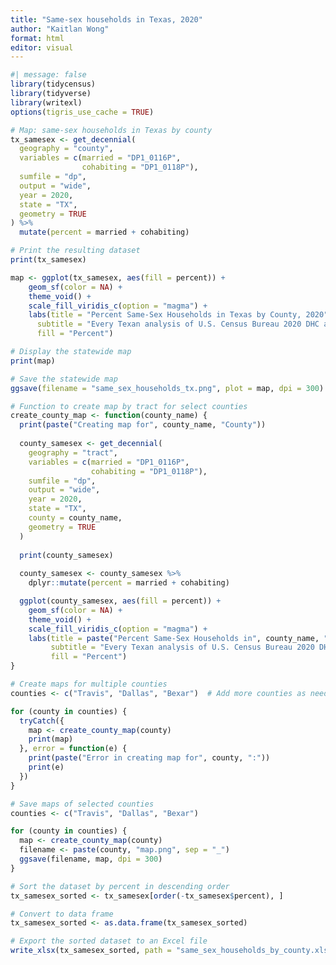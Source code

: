 ---
title: "Same-sex households in Texas, 2020"
author: "Kaitlan Wong"
format: html
editor: visual
---

```{r}
#| message: false
library(tidycensus)
library(tidyverse)
library(writexl)
options(tigris_use_cache = TRUE)
```

```{r}
# Map: same-sex households in Texas by county
tx_samesex <- get_decennial(
  geography = "county",
  variables = c(married = "DP1_0116P",
                cohabiting = "DP1_0118P"),
  sumfile = "dp",
  output = "wide",
  year = 2020,
  state = "TX",
  geometry = TRUE
) %>% 
  mutate(percent = married + cohabiting)

# Print the resulting dataset
print(tx_samesex)

map <- ggplot(tx_samesex, aes(fill = percent)) + 
    geom_sf(color = NA) + 
    theme_void() + 
    scale_fill_viridis_c(option = "magma") + 
    labs(title = "Percent Same-Sex Households in Texas by County, 2020",
      subtitle = "Every Texan analysis of U.S. Census Bureau 2020 DHC and DP files",
      fill = "Percent")

# Display the statewide map
print(map)

# Save the statewide map
ggsave(filename = "same_sex_households_tx.png", plot = map, dpi = 300)

```

```{r}
# Function to create map by tract for select counties
create_county_map <- function(county_name) {
  print(paste("Creating map for", county_name, "County"))
  
  county_samesex <- get_decennial(
    geography = "tract",
    variables = c(married = "DP1_0116P",
                  cohabiting = "DP1_0118P"),
    sumfile = "dp",
    output = "wide",
    year = 2020,
    state = "TX",
    county = county_name,
    geometry = TRUE
  )
  
  print(county_samesex)
  
  county_samesex <- county_samesex %>%
    dplyr::mutate(percent = married + cohabiting)

  ggplot(county_samesex, aes(fill = percent)) + 
    geom_sf(color = NA) + 
    theme_void() + 
    scale_fill_viridis_c(option = "magma") + 
    labs(title = paste("Percent Same-Sex Households in", county_name, "County, 2020"),
         subtitle = "Every Texan analysis of U.S. Census Bureau 2020 DHC and DP files",
         fill = "Percent")
}

# Create maps for multiple counties
counties <- c("Travis", "Dallas", "Bexar")  # Add more counties as needed

for (county in counties) {
  tryCatch({
    map <- create_county_map(county)
    print(map)
  }, error = function(e) {
    print(paste("Error in creating map for", county, ":"))
    print(e)
  })
}

# Save maps of selected counties
counties <- c("Travis", "Dallas", "Bexar")

for (county in counties) {
  map <- create_county_map(county)
  filename <- paste(county, "map.png", sep = "_")
  ggsave(filename, map, dpi = 300)
}
```

```{r}
# Sort the dataset by percent in descending order
tx_samesex_sorted <- tx_samesex[order(-tx_samesex$percent), ]

# Convert to data frame
tx_samesex_sorted <- as.data.frame(tx_samesex_sorted)

# Export the sorted dataset to an Excel file
write_xlsx(tx_samesex_sorted, path = "same_sex_households_by_county.xlsx", col_names = TRUE)

```
